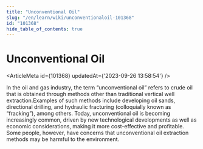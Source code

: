 ```yaml
---
title: "Unconventional Oil"
slug: "/en/learn/wiki/unconventionaloil-101368"
id: "101368"
hide_table_of_contents: true
---
```



# Unconventional Oil

<ArticleMeta id={101368} updatedAt={'2023-09-26 13:58:54'} />
<div className='border-solid border-b border-t-0 my-4 border-[var(--ifm-color-gray-300)]' />

In the oil and gas industry, the term “unconventional oil” refers to crude oil that is obtained through methods other than traditional vertical well extraction.Examples of such methods include developing oil sands, directional drilling, and hydraulic fracturing (colloquially known as “fracking”), among others. Today, unconventional oil is becoming increasingly common, driven by new technological developments as well as economic considerations, making it more cost-effective and profitable. Some people, however, have concerns that unconventional oil extraction methods may be harmful to the environment.
